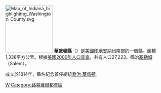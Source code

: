 {{Otheruses|華盛頓縣|subject=美國印地安納州的一個縣|other=同名的縣}}
[[File:Map_of_Indiana_highlighting_Washington_County.svg|150px]]
'''華盛頓縣'''（{{lang-en|Washington County}}）是[[美國|美國]][[印地安納州|印地安納州]]南部的一個縣。面積1,338平方公里。根據[[美國2000年人口普查|美國2000年人口普查]]，共有人口27,223。縣治[[塞勒姆_(印地安納州)|塞勒姆]]（Salem）。

成立於1814年，縣名紀念首任總統[[喬治·華盛頓|喬治·華盛頓]]。

{{印第安納州}}
{{華盛頓縣 (印地安納州)}}
{{Indiana-stub}}

[[Category:印第安納州的縣|W]]
[[Category:路易維爾都會區|Category:路易維爾都會區]]